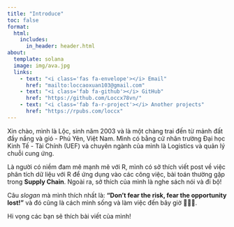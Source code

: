 ```yaml
---
title: "Introduce"
toc: false
format:
  html:
    includes:
      in_header: header.html
about:
  template: solana
  image: img/ava.jpg
  links:
    - text: "<i class='fas fa-envelope'></i> Email"
      href: "mailto:loccaoxuan103@gmail.com"
    - text: "<i class='fab fa-github'></i> GitHub"
      href: "https://github.com/Loccx78vn/"
    - text: "<i class='fab fa-r-project'></i> Another projects"
      href: "https://rpubs.com/loccx"
---
```


<link rel="stylesheet" href="https://cdnjs.cloudflare.com/ajax/libs/font-awesome/6.0.0-beta3/css/all.min.css">

Xin chào, mình là Lộc, sinh năm 2003 và là một chàng trai đến từ mảnh đất đầy nắng và gió - Phú Yên, Việt Nam. Mình có bằng cử nhân trường Đại học Kinh Tế - Tài Chính (UEF) và chuyên ngành của mình là Logistics và quản lý chuỗi cung ứng.

Là người có niềm đam mê mạnh mẽ với R, mình có sở thích viết post về việc phân tích dữ liệu với R để ứng dụng vào các công việc, bài toán thường gặp trong **Supply Chain**. Ngoài ra, sở thích của mình là nghe sách nói và đi bộ!

Câu *slogan* mà mình thích nhất là: **"Don’t fear the risk, fear the opportunity lost!"** và đó cũng là cách mình sống và làm việc đến bây giờ 💝💝💝.

Hi vọng các bạn sẽ thích bài viết của mình!

